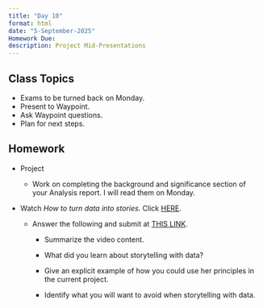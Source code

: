 ```yaml
---
title: "Day 10"
format: html
date: "5-September-2025"
Homework Due:
description: Project Mid-Presentations
---
```


## Class Topics

-   Exams to be turned back on Monday.
-   Present to Waypoint.
-   Ask Waypoint questions.
-   Plan for next steps.

## Homework

-   Project

    -   Work on completing the background and significance section of your Analysis report. I will read them on Monday.

-   Watch *How to turn data into stories.* Click [HERE](https://www.youtube.com/watch?v=Hfx1X9WSGYQ).

    -   Answer the following and submit at [THIS LINK](https://moodle.cornellcollege.edu/mod/assign/view.php?id=339056).

        -   Summarize the video content.

        -   What did you learn about storytelling with data?

        -   Give an explicit example of how you could use her principles in the current project.

        -   Identify what you will want to avoid when storytelling with data.
